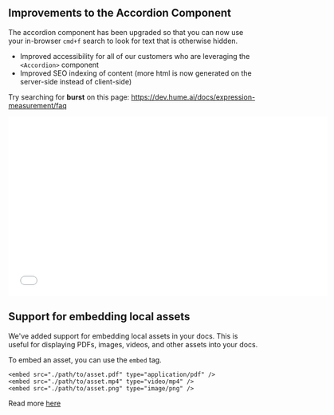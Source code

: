 ## Improvements to the Accordion Component

The accordion component has been upgraded so that you can now use your in-browser `cmd+f` search to look for text that is otherwise hidden.

- Improved accessibility for all of our customers who are leveraging the `<Accordion>` component
- Improved SEO indexing of content (more html is now generated on the server-side instead of client-side)

Try searching for **burst** on this page: https://dev.hume.ai/docs/expression-measurement/faq 

<embed src="../../../../rapiddocs/assets/changelogs/docs/accordion.mp4" type="video/mp4" width="640px" height="360px" />


## Support for embedding local assets

We've added support for embedding local assets in your docs. This is useful for displaying PDFs, images, videos, and other assets into your docs.

To embed an asset, you can use the `embed` tag.

```mdx
<embed src="./path/to/asset.pdf" type="application/pdf" />
<embed src="./path/to/asset.mp4" type="video/mp4" />
<embed src="./path/to/asset.png" type="image/png" />
```

Read more [here](https://buildwithrapiddocs.com/learn/docs/content/write-markdown#embedding-local-assets)